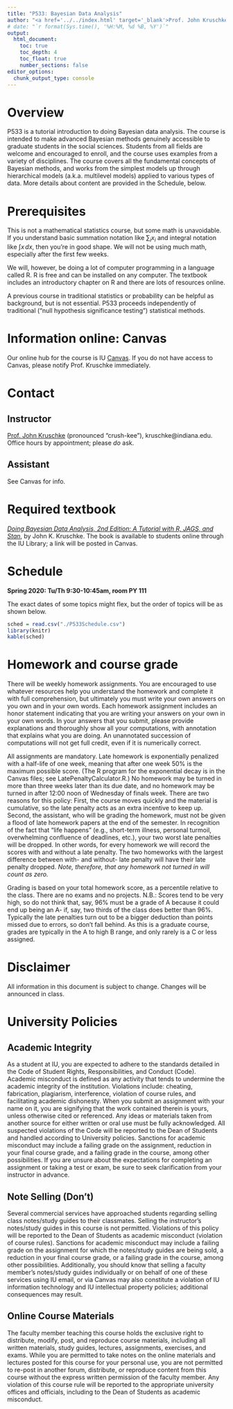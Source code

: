 ```yaml
---
title: "P533: Bayesian Data Analysis"
author: "<a href='../../index.html' target='_blank'>Prof. John Kruschke</a>"
# date: "`r format(Sys.time(), '%H:%M, %d %B, %Y')`"
output:
  html_document:
    toc: true
    toc_depth: 4
    toc_float: true
    number_sections: false
editor_options: 
  chunk_output_type: console
---
```


# Overview 

P533 is a tutorial introduction to doing Bayesian data analysis. The course is intended to make advanced Bayesian methods genuinely accessible to graduate students in the social sciences. Students from all fields are welcome and encouraged to enroll, and the course uses examples from a variety of disciplines. The course covers all the fundamental concepts of Bayesian methods, and works from the simplest models up through hierarchical models (a.k.a. multilevel models) applied to various types of data. More details about content are provided in the Schedule, below.

<!-- ```{r, echo=FALSE, out.width="200px", fig.align="center", fig.cap="Figure caption."} -->
<!-- knitr::include_graphics("P533webfig.jpeg") -->
<!-- ``` -->

# Prerequisites

This is not a mathematical statistics course, but some math is unavoidable. If you understand basic summation notation like $\sum_i x_i$ and integral notation like $\int x \, dx$, then you're in good shape. We will not be using much math, especially after the first few weeks. 

We will, however, be doing a lot of computer programming in a language called R. R is free and can be installed on any computer. The textbook includes an introductory chapter on R and there are lots of resources online. 

A previous course in traditional statistics or probability can be helpful as background, but is not essential. P533 proceeds independently of traditional ("null hypothesis significance testing") statistical methods.

<!-- # Credit toward I.U. Statistics Department requirements -->

<!-- P533 counts toward the Ph.D. minor in STAT and toward the 12 hour "area relevant to statistics" section of the MSAS (Masters in Applied Statistics). -->

# Information online: Canvas

Our online hub for the course is IU [Canvas](https://canvas.iu.edu/). If you do not have access to Canvas, please notify Prof. Kruschke immediately. 

# Contact

## Instructor 

[Prof. John Kruschke](../../index.html) (pronounced "crush-kee"), kruschke@indiana.edu. Office hours by appointment; please *do* ask.

## Assistant 

See Canvas for info.

<!-- Brian Meagher (pronounced "marr"), bmeagher@iu.edu. Office hours: Mondays 1:00pm rm PY242. -->

# Required textbook

[*Doing Bayesian Data Analysis, 2nd Edition: A Tutorial with R, JAGS, and Stan*](https://sites.google.com/site/doingbayesiandataanalysis/), by John K. Kruschke. The book is available to students online through the IU Library; a link will be posted in Canvas.

<!-- https://www.sciencedirect.com/book/9780124058880/doing-bayesian-data-analysis -->

# Schedule

**Spring 2020: Tu/Th 9:30-10:45am, room PY 111**

The exact dates of some topics might flex, but the order of topics will be as shown below.

```r
sched = read.csv("./P533Schedule.csv")
library(knitr)
kable(sched)
```

# Homework and course grade

There will be weekly homework assignments. You are encouraged to use whatever resources help you understand the homework and complete it with full comprehension, but ultimately you must write your own answers on you own and in your own words. Each homework assignment includes an honor statement indicating that you are writing your answers on your own in your own words. In your answers that you submit, please provide explanations and thoroughly show all your computations, with annotation that explains what you are doing. An unannotated succession of computations will not get full credit, even if it is numerically correct.

All assignments are mandatory. Late homework is exponentially penalized with a half-life of one week, meaning that after one week 50% is the maximum possible score. (The R program for the exponential decay is in the Canvas files; see LatePenaltyCalculator.R.) No homework may be turned in more than three weeks later than its due date, and no homework may be turned in after 12:00 noon of Wednesday of finals week. There are two reasons for this policy: First, the course moves quickly and the material is cumulative, so the late penalty acts as an extra incentive to keep up. Second, the assistant, who will be grading the homework, must not be given a flood of late homework papers at the end of the semester. In recognition of the fact that "life happens" (e.g., short-term illness, personal turmoil, overwhelming confluence of deadlines, etc.), your two worst late penalties will be dropped. In other words, for every homework we will record the scores with and without a late penalty. The two homeworks with the largest difference between with- and without- late penalty will have their late penalty dropped. *Note, therefore, that any homework not turned in will count as zero.*

Grading is based on your total homework score, as a percentile relative to the class. There are no exams and no projects. N.B.: Scores tend to be very high, so do not think that, say, 96% must be a grade of A because it could end up being an A- if, say, two thirds of the class does better than 96%. Typically the late penalties turn out to be a bigger deduction than points missed due to errors, so don't fall behind. As this is a graduate course, grades are typically in the A to high B range, and only rarely is a C or less assigned.

# Disclaimer

All information in this document is subject to change. Changes will be announced in class.

# University Policies

## Academic Integrity 

As a student at IU, you are expected to adhere to the standards detailed in the Code of Student Rights, Responsibilities, and Conduct (Code). Academic misconduct is defined as any activity that tends to undermine the academic integrity of the institution. Violations include: cheating, fabrication, plagiarism, interference, violation of course rules, and facilitating academic dishonesty. When you submit an assignment with your name on it, you are signifying that the work contained therein is yours, unless otherwise cited or referenced. Any ideas or materials taken from another source for either written or oral use must be fully acknowledged. All suspected violations of the Code will be reported to the Dean of Students and handled according to University policies. Sanctions for academic misconduct may include a failing grade on the assignment, reduction in your final course grade, and a failing grade in the course, among other possibilities. If you are unsure about the expectations for completing an assignment or taking a test or exam, be sure to seek clarification from your instructor in advance.

## Note Selling (Don't)

Several commercial services have approached students regarding selling class notes/study guides to their classmates. Selling the instructor's notes/study guides in this course is not permitted. Violations of this policy will be reported to the Dean of Students as academic misconduct (violation of course rules). Sanctions for academic misconduct may include a failing grade on the assignment for which the notes/study guides are being sold, a reduction in your final course grade, or a failing grade in the course, among other possibilities. Additionally, you should know that selling a faculty member's notes/study guides individually or on behalf of one of these services using IU email, or via Canvas may also constitute a violation of IU information technology and IU intellectual property policies; additional consequences may result.

## Online Course Materials

The faculty member teaching this course holds the exclusive right to distribute, modify, post, and reproduce course materials, including all written materials, study guides, lectures, assignments, exercises, and exams. While you are permitted to take notes on the online materials and lectures posted for this course for your personal use, you are not permitted to re-post in another forum, distribute, or reproduce content from this course without the express written permission of the faculty member. Any violation of this course rule will be reported to the appropriate university offices and officials, including to the Dean of Students as academic misconduct.
